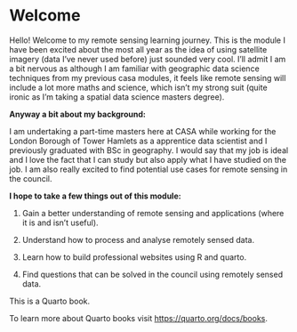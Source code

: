 # Welcome {.unnumbered}

Hello! Welcome to my remote sensing learning journey. This is the module I have been excited about the most all year as the idea of using satellite imagery (data I've never used before) just sounded very cool. I'll admit I am a bit nervous as although I am familiar with geographic data science techniques from my previous casa modules, it feels like remote sensing will include a lot more maths and science, which isn't my strong suit (quite ironic as I'm taking a spatial data science masters degree).

**Anyway a bit about my background:**

I am undertaking a part-time masters here at CASA while working for the London Borough of Tower Hamlets as a apprentice data scientist and I previously graduated with BSc in geography. I would say that my job is ideal and I love the fact that I can study but also apply what I have studied on the job. I am also really excited to find potential use cases for remote sensing in the council.

**I hope to take a few things out of this module:**

1.  Gain a better understanding of remote sensing and applications (where it is and isn't useful).

2.  Understand how to process and analyse remotely sensed data.

3.  Learn how to build professional websites using R and quarto.

4.  Find questions that can be solved in the council using remotely sensed data.

This is a Quarto book.

To learn more about Quarto books visit <https://quarto.org/docs/books>.
